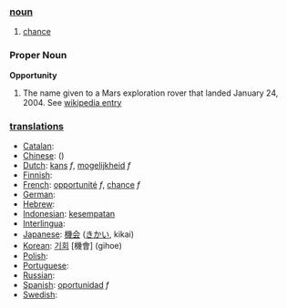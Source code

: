 === [[noun]] ===
# [[chance]]

===Proper Noun===
'''Opportunity'''

#The name given to a Mars exploration rover that landed January 24, 2004.  See [[w:MER-B|wikipedia entry]]

=== [[translation]]s ===

*[[Catalan]]: [[]] '' ''
*[[Chinese]]: [[]] ()
*[[Dutch]]: [[kans]] ''f'', [[mogelijkheid]] ''f''
*[[Finnish]]: [[]]
*[[French]]: [[opportunité]] ''f'', [[chance]] ''f''
*[[German]]: [[]] '' ''
*[[Hebrew]]: [[]] '' ''
*[[Indonesian]]: [[sempat|kesempatan]]
*[[Interlingua]]: [[]]
*[[Japanese]]: [[機会]] ([[きかい]], kikai)
*[[Korean]]: [[기회]] [機會] (gihoe)
*[[Polish]]: [[]]
*[[Portuguese]]: [[]] '' ''
*[[Russian]]: [[]]
*[[Spanish]]: [[oportunidad]] ''f''
*[[Swedish]]: [[]] '' ''